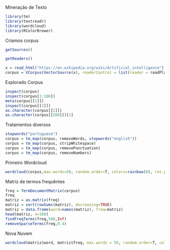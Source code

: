 Mineração de Texto
```{r}
library(tm)
library(textreadr)
library(wordcloud)
library(RColorBrewer)
```
Criamos corpus
```{r}
getSources()

getReaders()

x = read_html("https://en.wikipedia.org/wiki/Artificial_intelligence")
corpus = VCorpus(VectorSource(x), readerControl = list(reader = readPlain, language = "eng"))
```
Explorado Corpus
```{r}
inspect(corpus)
inspect(corpus[1:100])
meta(corpus[[1]])
inspect(corpus[[2]])
as.character(corpus[[2]])
as.character(corpus[[200]])[1]
```
 Tratamentos diversos
```{r}
stopwords("portuguese")
corpus = tm_map(corpus, removeWords, stopwords("english"))
corpus = tm_map(corpus, stripWhitespace)
corpus = tm_map(corpus, removePunctuation)
corpus = tm_map(corpus, removeNumbers)
```
Primeiro Wordcloud
```{r}
wordcloud(corpus,max.words=50, random.order=T, colors=rainbow(8), rot.per=0.5, use.r.layout = T)
```
Matriz de termos frequêntes
```{r}
freq = TermDocumentMatrix(corpus)
freq
matriz = as.matrix(freq)
matriz = sort(rowSums(matriz), decreasing=TRUE)
matriz = data.frame(word=names(matriz), freq=matriz)
head(matriz, n=100)
findFreqTerms(freq,500,Inf)
removeSparseTerms(freq,0.4)
```
Nova Nuvem
```{r}
wordcloud(matriz$word, matriz$freq, max.words = 50, random.order=T, colors=rainbow(8), rot.per=0.5, use.r.layout = T)
```

 